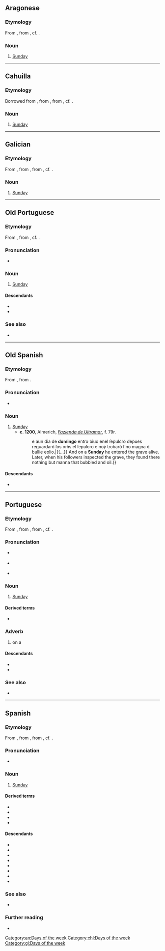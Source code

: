 {{also|Domingo}}
==Aragonese==
{{Wikipedia|lang=an}}

===Etymology===
From {{inh|an|la|dominicus}}, from {{m|la|dies Dominicus|(diēs) Dominicus|[[dominical]] day, [[Lord's Day|Lord’s day]] or day of the Lord}}, cf. {{m|la|dies Dominica|(diēs) Dominica|dominical day, Lord’s day or day of the Lord}}.

===Noun===
{{head|an|noun|g=m}}

# [[Sunday]]

[[Category:an:Days of the week]]

----

==Cahuilla==

===Etymology===
Borrowed from {{bor|chl|es|domingo}}, from {{der|chl|la|dominicus}}, from {{m|la|dies Dominicus|(diēs) Dominicus|[[dominical]] day, [[Lord's Day|Lord’s day]] or day of the Lord}}, cf. {{m|la|dies Dominica|(diēs) Dominica|dominical day, Lord’s day or day of the Lord}}.

===Noun===
{{head|chl|noun|head=domíngo}}

# [[Sunday]]

[[Category:chl:Days of the week]]

----

==Galician==
{{wikipedia|lang=gl}}

===Etymology===
From {{inh|gl|roa-opt|domingo}}, from {{inh|gl|la|dominicus}}, from {{m|la|dies Dominicus|(diēs) Dominicus|[[dominical]] day, [[Lord's Day|Lord’s day]] or day of the Lord}}, cf. {{m|la|dies Dominica|(diēs) Dominica|dominical day, Lord’s day or day of the Lord}}.

===Noun===
{{head|gl|noun|g=m}}

# [[Sunday]]

[[Category:gl:Days of the week]]

----

==Old Portuguese==

===Etymology===
From {{inh|roa-opt|la|dominicus}}, from  {{m|la|dies Dominicus|(diēs) Dominicus|[[dominical]] day, [[Lord's Day|Lord’s day]] or day of the Lord}}, cf. {{m|la|dies Dominica|(diēs) Dominica|dominical day, Lord’s day or day of the Lord}}.

===Pronunciation===
* {{IPA|roa-opt|/do.ˈmĩ.ɡo/}}

===Noun===
{{roa-opt-noun|m}}

# [[Sunday]]

====Descendants====
* {{desc|gl|domingo}}
* {{desc|pt|domingo}}

===See also===
* {{list:days of the week/roa-opt}}

----

==Old Spanish==

===Etymology===
From {{inh|osp|la|dominicus}}, from {{m|la|dies Dominicus|(diēs) Dominicus|the Lord's day}}.

===Pronunciation===
* {{IPA|osp|[doˈmĩŋ.ɡo]}}

===Noun===
{{osp-noun|m}}

# [[Sunday]]
#* '''c. 1200''', Almerich, ''[[w:Fazienda de Ultramar|Fazienda de Ultramar]]'', f. 79r.
#*: {{quote|osp|{{...}} e aun dia de '''domingo''' entro biuo enel ſepulcro depues reguardaró ſos oḿs el ſepulcro e noẏ trobaró ſino magna q́ bullie eolio.|{{...}} And on a '''Sunday''' he entered the grave alive. Later, when his followers inspected the grave, they found there nothing but manna that bubbled and oil.}} 

====Descendants====
* {{desctree|es|domingo}}

----

==Portuguese==
{{Wikipedia|lang=pt}}

===Etymology===
From {{inh|pt|roa-opt|domingo}}, from {{inh|pt|la|dominicus}}, from {{m|la|dies Dominicus|(diēs) Dominicus|[[dominical]] day, [[Lord's Day|Lord’s day]] or day of the Lord}}, cf. {{m|la|dies Dominica|(diēs) Dominica|dominical day, Lord’s day or day of the Lord}}.

===Pronunciation===
* {{a|Portugal}} {{IPA|pt|/du.ˈmĩ.ɡu/}}
* {{a|Brazil}} {{IPA|pt|/do.ˈmĩ.ɡu/}}
* {{hyphenation|pt|do|min|go}}

===Noun===
{{pt-noun|m|s}}

# [[Sunday]]

====Derived terms====
* {{l|pt|domingueiro}}

===Adverb===
{{pt-adv|-}}

# on a {{l|en|Sunday}}

====Descendants====
* {{desc|ms|minggu}}
* {{desc|tet|loron-domingu}}

===See also===
* {{list:days of the week/pt}}

----

==Spanish==
{{Wikipedia|lang=es}}

===Etymology===
From {{inh|es|osp|domingo}}, from {{inh|es|la|dominicus}}, from {{m|la|dies Dominicus|(diēs) Dominicus|[[dominical]] day, [[Lord's Day|Lord's day]] or day of the Lord}}, cf. {{m|la|dies Dominica|(diēs) Dominica|dominical day, Lord’s day or day of the Lord}}.

===Pronunciation===
{{es-IPA}}
* {{audio|es|Es-domingo.ogg|Audio}}

===Noun===
{{es-noun|m}}

# [[Sunday]]

====Derived terms====
* {{l|es|Domingo de Adviento}}
* {{l|es|Domingo de la Divina Misericordia}}
* {{l|es|domingo siete}}
* {{l|es|dominguero}}

====Descendants====
* {{desc|bor=1|mih|tumingu}}
* {{desc|bor=1|kyj|domingko}}
* {{desc|bor=1|xtm|domingu}}
* {{desc|bor=1|nv|damóo}}
* {{desc|bor=1|nv|damį́įgo}}
* {{desc|bor=1|twf|tumį́ku}}
* {{desc|bor=1|poe|mincó}}
* {{desc|bor=1|ctp|teminku}}

===See also===
* {{list:days of the week/es}}

===Further reading===
* {{R:DRAE}}